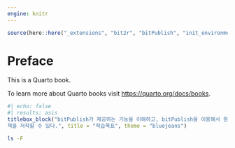 ---
engine: knitr
---

```{r init, include=FALSE}
source(here::here("_extensions", "bit2r", "bitPublish", "init_environments.R"))
```


# Preface {.unnumbered}

This is a Quarto book.

To learn more about Quarto books visit <https://quarto.org/docs/books>.

```{r}
#| echo: false
#| results: asis
titlebox_block("bitPublish가 제공하는 기능을 이해하고, bitPublish을 이용해서 원하는 
책을 저작할 수 있다.", title = "학습목표", theme = "bluejeans")
```

```{bash}
ls -F
```

